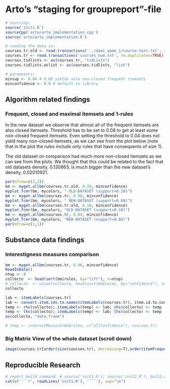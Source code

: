 
Arto's "staging for groupreport"-file
=================================================

```r
# sourcing:
source('init1.R')
sourceCpp('arto/arto_implementation.cpp')
source('arto/arto_implementation.R')

# reading the data in:
courses.tr.old <- read.transactions('../dami_qame_1/course-text.txt', rm.duplicates=TRUE)
courses.tr <- read.transactions('courses_num.txt', rm.duplicates=TRUE)
courses.tidlists <- as(courses.tr, "tidLists")
courses.tidlists.aslist <- as(courses.tidlists, "list")

# parameters:
minsup <- 0.04 # 0.08 yields also non-closed frequent itemsets
minconfidence <- 0.8 # default in library
```

Algorithm related findings
--------------------------

### Frequent, closed and maximal itemsets and 1-rules
In the new dataset we observe that almost all of the frequent itemsets are also closed itemsets. Threshold has to be set to 0.08 to get at least some non-closed frequent itemsets. Even setting the threshold to 0.04 does not yield many non-closed itemsets, as we can see from the plot below (note that in the plot the rules include only rules that have consequents of size 1). 

The old dataset on comparison had much more non-closed itemsets as we can see from the plots. We thought that this could be related to the fact that old datasets density, 0.130863, is much bigger than the new dataset's density, 0.02010921. 
```r
par(mfrow=c(2,2))
bm <- myget.allbm(courses.tr.old, 0.20, minconfidence)
myplot.fcmr(bm, mycolors, " OLD-DATASET (support=0.20)")
bm <- myget.allbm(courses.tr, 0.08, minconfidence)
myplot.fcmr(bm, mycolors, " NEW-DATASET (support=0.08)")
bm <- myget.allbm(courses.tr.old, 0.10, minconfidence)
myplot.fcmr(bm, mycolors, "OLD-DATASET (support=0.10)")
bm <- myget.allbm(courses.tr, 0.04, minconfidence)
myplot.fcmr(bm, mycolors, "NEW-DATASET (support=0.04)")
par(mfrow=c(1,1))
```


Substance data findings
--------------------------


### Interestigness measures comparison
```r
bm <- myget.allbm(courses.tr, 0.08, minconfidence)
ReadInData()
ntop <- 8
collecto  <- head(sort(bm$rules, by="lift"), n=ntop)
# collecto  <- union(collecto, head(sort(bm$rules, by="confidence"), n=ntop))
collecto

lab <- itemLabels(courses.tr)
lab <- convert.item.ids.to.names(itemLabels(courses.tr), item.id.to.course.name) 
temp <- rhs(collecto); itemLabels(temp) <- lab; rhs(collecto) <- temp
temp <- lhs(collecto); itemLabels(temp) <- lab; lhs(collecto) <- temp
as(collecto, "data.frame")

# temp <- interestMeasure(bm$rules, c("allConfidence"), courses.tr)
```


### Big Matrix View of the whole dataset (scroll down)
```r
image(courses.tr[order(size(courses.tr), decreasing=T),order(itemFrequency(courses.tr), decreasing=T)])
```


Reproducible Research
----------------------
```r
# report build command: # source('init1.R'); source('init2.R'); build.report(c(5));
cat(c('```r', readLines('init1.R'), '```'), sep="\n")
```
